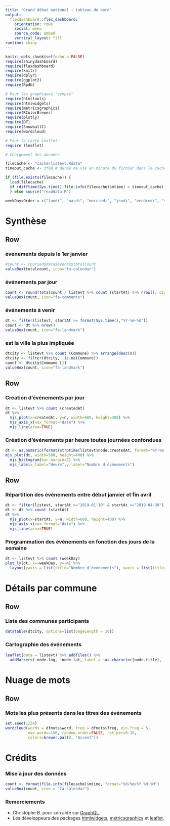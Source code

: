 ---
title: "Grand débat national - tableau de bord"
output: 
  flexdashboard::flex_dashboard:
    orientation: rows
    social: menu
    source_code: embed
    vertical_layout: fill
runtime: shiny
---


```{r setup, include=FALSE}
knitr::opts_chunk$set(echo = FALSE)
require(shinydashboard)
require(flexdashboard)
require(knitr)
require(dplyr)
require(ggplot2)
require(Rpdb)

# Pour les graphiques "sympas"
require(htmltools)
require(htmlwidgets)
require(metricsgraphics)
require(RColorBrewer)
require(plotly)
require(DT)
require(SnowballC)
require(wordcloud)

# Pour la carte Leaflet
require (leaflet)

# Chargement des données

filecache <- "cache/listevt.Rdata"
timeout_cache <- 3*60 # durée de vie en minute du fichier dans le cache

if (file.exists(filecache)) {
  load(filecache)
  if (difftime(Sys.time(),file.info(filecache)$mtime) > timeout_cache) source("readdata.R")
  } else source("readdata.R")

weekDaysOrder = c("lundi", "mardi", "mercredi", "jeudi", "vendredi", "samedi", "dimanche")

```

Synthèse
=======================================================================

Row
-----------------------------------------------------------------------

### événements depuis le 1er janvier

```{r}
#count <- rparsed$data$events$totalCount
valueBox(totalcount, icon="fa-calendar")
```

### événements par jour

```{r}
count <- round(totalcount / listevt %>% count (startAt) %>% nrow(), digits = 0)
valueBox(count, icon="fa-comments")
```

### événements à venir

```{r}
dt <- filter(listevt, startAt >= format(Sys.time(),"%Y-%m-%d"))
count <- dt %>% nrow()
valueBox(count, icon="fa-landmark")
```

### est la ville la plus impliquée

```{r}
dtcity <- listevt %>% count (Commune) %>% arrange(desc(n))
dtcity <- filter(dtcity, !is.na(Commune))
count <- dtcity$Commune [1]
valueBox(count, icon="fa-landmark")
```


Row
-----------------------------------------------------------------------

### Création d'événements par jour

```{r histo_createAt, echo=FALSE}
dt <- listevt %>% count (createdAt)
dt %>%
  mjs_plot(x=createdAt, y=n, width=600, height=400) %>%
  mjs_axis_x(xax_format="date") %>% 
  mjs_line(area=TRUE)
```

### Création d'événements par heure toutes journées confondues

```{r histo_hours, echo=FALSE}
dt <- as.numeric(format(strptime(listevt$node.createdAt, format="%Y-%m-%d %H:%M:%S"), "%H"))
mjs_plot(dt, width=500, height=400) %>%
  mjs_histogram(bar_margin=2) %>%
  mjs_labs(x_label="Heure",y_label="Nombre d'événements")
```



Row
-----------------------------------------------------------------------
### Répartition des événements entre début janvier et fin avril

```{r histo_startAt, echo=FALSE}
dt <- filter(listevt, startAt >="2019-01-10" & startAt <="2019-04-30")
dt <- dt %>% count (startAt)
dt %>%
  mjs_plot(x=startAt, y=n, width=600, height=400) %>%
  mjs_axis_x(xax_format="date") %>% 
  mjs_line(area=TRUE)
```


### Programmation des événements en fonction des jours de la semaine

```{r histo_weekdays, echo=FALSE}
dt <- listevt %>% count (weekDay)
plot_ly(dt, x=~weekDay, y=~n) %>% 
  layout(yaxis = list(title="Nombre d'événements"), xaxis = list(title=""))
```

Détails par commune
=======================================================================

Row
-----------------------------------------------------------------------
### Liste des communes participants

```{r dtcity, echo=FALSE}
datatable(dtcity, options=list(pageLength = 10))
```

### Cartographie des événements
```{r map, echo=FALSE}
leaflet(data = listevt) %>% addTiles() %>%
  addMarkers(~node.lng, ~node.lat, label = ~as.character(node.title),  clusterOptions = markerClusterOptions())
```


Nuage de mots
=======================================================================

Row
-----------------------------------------------------------------------
### Mots les plus présents dans les titres des événements

```{r wordcloud, echo=FALSE}
set.seed(1234)
wordcloud(words = dfmots$word, freq = dfmots$freq, min.freq = 5,
          max.words=150, random.order=FALSE, rot.per=0.35, 
          colors=brewer.pal(8, "Accent"))
```


Crédits
=======================================================================

### Mise à jour des données
```{r , echo=FALSE}
count <- format(file.info(filecache)$mtime, format="%d/%m/%Y %H:%M")
valueBox(count, icon = "fa-calendar")
```

### Remerciements

- Christophe B. pour son aide sur [GraphQL](https://graphql.org/).
- Les développeurs des packages [htmlwidgets](https://www.htmlwidgets.org/),  [metricsgraphics](https://metricsgraphicsjs.org/) et [leaflet](https://leafletjs.com/).
